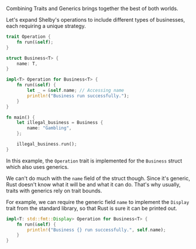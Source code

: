 Combining Traits and Generics brings together the best of both worlds.

Let's expand Shelby's operations to include different types of businesses, each requiring a unique strategy.

```rust
trait Operation {
    fn run(&self);
}

struct Business<T> {
    name: T,
}

impl<T> Operation for Business<T> {
    fn run(&self) {
        let _ = &self.name; // Accessing name
        println!("Business run successfully.");
    }
}

fn main() {
    let illegal_business = Business {
        name: "Gambling",
    };

    illegal_business.run();
}
```

In this example, the `Operation` trait is implemented for the `Business` struct which also uses generics.

We can't do much with the `name` field of the struct though. Since it's generic, Rust doesn't know what it will be and what it can do. That's why usually, traits with generics rely on trait bounds.

For example, we can require the generic field `name` to implement the `Display` trait from the standard library, so that Rust is sure it can be printed out.

```rust
impl<T: std::fmt::Display> Operation for Business<T> {
    fn run(&self) {
        println!("Business {} run successfully.", self.name);
    }
}
```